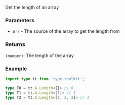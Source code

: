 Get the length of an array

### Parameters

- `Arr` - The source of the array to get the length from

### Returns

`(number)`: The length of the array

### Example

```ts
import type tt from 'type-toolkit';

type T0 = tt.A.Length<[]> // 0
type T1 = tt.A.Length<[1]> // 1
type T2 = tt.A.Length<[1, 2, 3]> // 3
```
